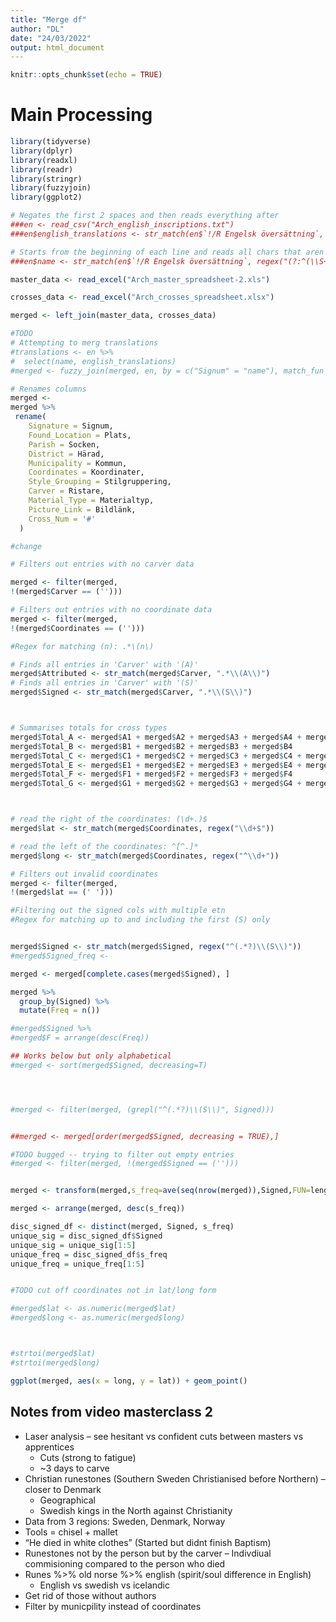 ```yaml
---
title: "Merge df"
author: "DL"
date: "24/03/2022"
output: html_document
---
```


```r
knitr::opts_chunk$set(echo = TRUE)
```

# Main Processing
```r
library(tidyverse)
library(dplyr)
library(readxl)
library(readr)
library(stringr)
library(fuzzyjoin)
library(ggplot2)

# Negates the first 2 spaces and then reads everything after
###en <- read_csv("Arch_english_inscriptions.txt")
###en$english_translations <- str_match(en$`!/R Engelsk översättning`, regex("(?: [^ ]* [^ ]* )(.*)"))

# Starts from the beginning of each line and reads all chars that aren't a space, then reads the space. Repeats 3 times, essentially matching the first 3 words
###en$name <- str_match(en$`!/R Engelsk översättning`, regex("(?:^(\\S+\\s+){3})"))

master_data <- read_excel("Arch_master_spreadsheet-2.xls")

crosses_data <- read_excel("Arch_crosses_spreadsheet.xlsx")

merged <- left_join(master_data, crosses_data)

#TODO
# Attempting to merg translations
#translations <- en %>%
#  select(name, english_translations)   
#merged <- fuzzy_join(merged, en, by = c("Signum" = "name"), match_fun = str_detect)

# Renames columns
merged <-
merged %>%
 rename(
    Signature = Signum,
    Found_Location = Plats,
    Parish = Socken,
    District = Härad,
    Municipality = Kommun,
    Coordinates = Koordinater,
    Style_Grouping = Stilgruppering,
    Carver = Ristare,
    Material_Type = Materialtyp,
    Picture_Link = Bildlänk,
    Cross_Num = '#'
  )

#change

# Filters out entries with no carver data

merged <- filter(merged, 
!(merged$Carver == ('')))

# Filters out entries with no coordinate data
merged <- filter(merged, 
!(merged$Coordinates == ('')))

#Regex for matching (n): .*\(n\)

# Finds all entries in 'Carver' with '(A)'
merged$Attributed <- str_match(merged$Carver, ".*\\(A\\)")
# Finds all entries in 'Carver' with '(S)'
merged$Signed <- str_match(merged$Carver, ".*\\(S\\)")



# Summarises totals for cross types
merged$Total_A <- merged$A1 + merged$A2 + merged$A3 + merged$A4 + merged$A5 + merged$A6 + merged$A7 + merged$A8 + merged$A9
merged$Total_B <- merged$B1 + merged$B2 + merged$B3 + merged$B4
merged$Total_C <- merged$C1 + merged$C2 + merged$C3 + merged$C4 + merged$C5 + merged$C6 + merged$C7 + merged$C8 + merged$C9 + merged$C10
merged$Total_E <- merged$E1 + merged$E2 + merged$E3 + merged$E4 + merged$E5 + merged$E6 + merged$E7 + merged$E8 + merged$E9 + merged$E10
merged$Total_F <- merged$F1 + merged$F2 + merged$F3 + merged$F4
merged$Total_G <- merged$G1 + merged$G2 + merged$G3 + merged$G4 + merged$G5 + merged$G6



# read the right of the coordinates: (\d+.)$
merged$lat <- str_match(merged$Coordinates, regex("\\d+$"))

# read the left of the coordinates: ^[^.]*
merged$long <- str_match(merged$Coordinates, regex("^\\d+"))

# Filters out invalid coordinates
merged <- filter(merged, 
!(merged$lat == (' ')))

#Filtering out the signed cols with multiple etn
#Regex for matching up to and including the first (S) only


merged$Signed <- str_match(merged$Signed, regex("^(.*?)\\(S\\)"))
#merged$Signed_freq <-

merged <- merged[complete.cases(merged$Signed), ]

merged %>%
  group_by(Signed) %>%
  mutate(Freq = n())

#merged$Signed %>%
#merged$F = arrange(desc(Freq))

## Works below but only alphabetical
#merged <- sort(merged$Signed, decreasing=T)




#merged <- filter(merged, (grepl("^(.*?)\\(S\\)", Signed)))


##merged <- merged[order(merged$Signed, decreasing = TRUE),]

#TODO bugged -- trying to filter out empty entries
#merged <- filter(merged, !(merged$Signed == ('')))


merged <- transform(merged,s_freq=ave(seq(nrow(merged)),Signed,FUN=length))

merged <- arrange(merged, desc(s_freq))

disc_signed_df <- distinct(merged, Signed, s_freq)
unique_sig = disc_signed_df$Signed
unique_sig = unique_sig[1:5]
unique_freq = disc_signed_df$s_freq
unique_freq = unique_freq[1:5]


#TODO cut off coordinates not in lat/long form 

#merged$lat <- as.numeric(merged$lat)
#merged$long <- as.numeric(merged$long)



#strtoi(merged$lat)
#strtoi(merged$long)

ggplot(merged, aes(x = long, y = lat)) + geom_point()

```


## Notes from video masterclass 2
- Laser analysis -- see hesitant vs confident cuts between masters vs apprentices
  - Cuts (strong to fatigue)
  - ~3 days to carve
- Christian runestones (Southern Sweden Christianised before Northern) -- closer to Denmark 
  - Geographical
  - Swedish kings in the North against Christianity
- Data from 3 regions: Sweden, Denmark, Norway
- Tools = chisel + mallet
- "He died in white clothes" (Started but didnt finish Baptism)
- Runestones not by the person but by the carver -- Indivdiual commisioning compared to the person who died
- Runes %>% old norse %>% english (spirit/soul difference in English) 
  - English vs swedish vs icelandic
- Get rid of those without authors
- Filter by municpility instead of coordinates

